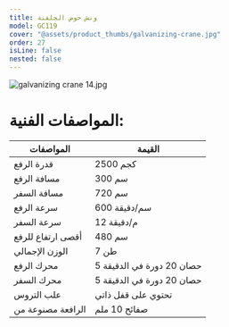 ```yaml
---
title: ونش حوض الجلفنة
model: GC119
cover: "@assets/product_thumbs/galvanizing-crane.jpg"
order: 27
isLine: false
nested: false
---
```



<ProductTabs />

![galvanizing crane 14.jpg](@assets/article_images/galvanizing-crane/galvanizing-crane-14.jpg)

# المواصفات الفنية:

| المواصفات         | القيمة                    |
| ----------------- | ------------------------- |
| قدرة الرفع        | 2500 كجم                  |
| مسافة الرفع       | 300 سم                    |
| مسافة السفر       | 720 سم                    |
| سرعة الرفع        | 600 سم/دقيقة              |
| سرعة السفر        | 12 م/دقيقة                |
| أقصى ارتفاع للرفع | 480 سم                    |
| الوزن الإجمالي    | 7 طن                      |
| محرك الرفع        | 5 حصان 20 دورة في الدقيقة |
| محرك السفر        | 5 حصان 20 دورة في الدقيقة |
| علب التروس        | تحتوي على قفل ذاتي        |
| الرافعة مصنوعة من | صفائح 10 ملم              |
